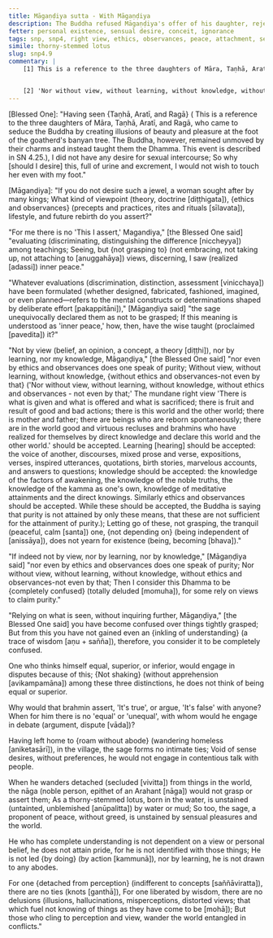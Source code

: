 ```yaml
---
title: Māgaṇḍiya sutta - With Māgaṇḍiya
description: The Buddha refused Māgaṇḍiya's offer of his daughter, rejecting worldly desires. He taught that true peace arises not from clinging to views, observances, or status, but from letting go of all attachments. Like a lotus unstained by water, the sage remains free, calm, and detached amidst the world.
fetter: personal existence, sensual desire, conceit, ignorance
tags: snp, snp4, right view, ethics, observances, peace, attachment, sensual desire, purity, liberation, wisdom, delusion, confusion, debate, discrimination, detachment, perception
simile: thorny-stemmed lotus
slug: snp4.9
commentary: |
    [1] This is a reference to the three daughters of Māra, Taṇhā, Aratī, and Ragā, who came to seduce the Buddha by creating illusions of beauty and pleasure at the foot of the goatherd's banyan tree. The Buddha, however, remained unmoved by their charms and instead taught them the Dhamma. This event is described in SN 4.25.


    [2] 'Nor without view, without learning, without knowledge, without ethics and observances - not even by that;' The mundane right view 'There is what is given and what is offered and what is sacrificed; there is fruit and result of good and bad actions; there is this world and the other world; there is mother and father; there are beings who are reborn spontaneously; there are in the world good and virtuous recluses and brahmins who have realized for themselves by direct knowledge and declare this world and the other world.' should be accepted. Learning (hearing) should be accepted: the voice of another, discourses, mixed prose and verse, expositions, verses, inspired utterances, quotations, birth stories, marvelous accounts, and answers to questions; knowledge should be accepted: the knowledge of the factors of awakening, the knowledge of the noble truths, the knowledge of the kamma as one's own, knowledge of meditative attainments and the direct knowings. Similarly ethics and observances should be accepted. While these should be accepted, the Buddha is saying that purity is not attained by only these means, that these are not sufficient for the attainment of purity.
---
```


[Blessed One]: "Having seen \{Taṇhā, Aratī, and Ragā} ( This is a reference to the three daughters of Māra, Taṇhā, Aratī, and Ragā, who came to seduce the Buddha by creating illusions of beauty and pleasure at the foot of the goatherd's banyan tree. The Buddha, however, remained unmoved by their charms and instead taught them the Dhamma. This event is described in SN 4.25.),
I did not have any desire for sexual intercourse;
So why [should I desire] this, full of urine and excrement,
I would not wish to touch her even with my foot."

[Māgaṇḍiya]: "If you do not desire such a jewel,
a woman sought after by many kings;
What kind of viewpoint (theory, doctrine [diṭṭhigata]), \{ethics and observances} (precepts and practices, rites and rituals [sīlavata]), lifestyle,
and future rebirth do you assert?"

"For me there is no 'This I assert,' Magandiya,"
[the Blessed One said]
"evaluating (discriminating, distinguishing the difference [niccheyya]) among teachings;
Seeing, but \{not grasping to} (not embracing, not taking up, not attaching to [anuggahāya]) views,
discerning, I saw (realized [adassi]) inner peace."

"Whatever evaluations (discrimination, distinction, assessment [vinicchaya]) have been formulated (whether designed, fabricated, fashioned, imagined, or even planned—refers to the mental constructs or determinations shaped by deliberate effort [pakappitāni]),"
[Māgaṇḍiya said]
"the sage unequivocally declared them as not to be grasped;
If this meaning is understood as 'inner peace,'
how, then, have the wise taught (proclaimed [pavedita]) it?"

"Not by view (belief, an opinion, a concept, a theory [diṭṭhi]), nor by learning, nor my knowledge, Māgaṇḍiya,"
[the Blessed One said]
"nor even by ethics and observances does one speak of purity;
Without view, without learning, without knowledge,
\{without ethics and observances-not even by that} ('Nor without view, without learning, without knowledge, without ethics and observances - not even by that;' The mundane right view 'There is what is given and what is offered and what is sacrificed; there is fruit and result of good and bad actions; there is this world and the other world; there is mother and father; there are beings who are reborn spontaneously; there are in the world good and virtuous recluses and brahmins who have realized for themselves by direct knowledge and declare this world and the other world.' should be accepted. Learning [hearing] should be accepted: the voice of another, discourses, mixed prose and verse, expositions, verses, inspired utterances, quotations, birth stories, marvelous accounts, and answers to questions; knowledge should be accepted: the knowledge of the factors of awakening, the knowledge of the noble truths, the knowledge of the kamma as one's own, knowledge of meditative attainments and the direct knowings. Similarly ethics and observances should be accepted. While these should be accepted, the Buddha is saying that purity is not attained by only these means, that these are not sufficient for the attainment of purity.);
Letting go of these, not grasping,
the tranquil (peaceful, calm [santa]) one, \{not depending on} (being independent of [anissāya]), does not yearn for existence (being, becoming [bhava])."

"If indeed not by view, nor by learning, nor by knowledge,"
[Māgaṇḍiya said]
"nor even by ethics and observances does one speak of purity;
Nor without view, without learning, without knowledge,
without ethics and observances-not even by that;
Then I consider this Dhamma to be \{completely confused} (totally deluded [momuha]),
for some rely on views to claim purity."

"Relying on what is seen, without inquiring further, Māgaṇḍiya,"
[the Blessed One said]
you have become confused over things tightly grasped;
But from this you have not gained even an \{inkling of understanding} (a trace of wisdom [aṇu + sañña]),
therefore, you consider it to be completely confused.

One who thinks himself equal, superior, or inferior,
would engage in disputes because of this;
\{Not shaking} (without apprehension [avikampamāna]) among these three distinctions,
he does not think of being equal or superior.

Why would that brahmin assert, 'It's true',
or argue, 'It's false' with anyone?
When for him there is no 'equal' or 'unequal',
with whom would he engage in debate (argument, dispute [vāda])?

Having left home to \{roam without abode} (wandering homeless [aniketasārī]),
in the village, the sage forms no intimate ties;
Void of sense desires, without preferences,
he would not engage in contentious talk with people.

When he wanders detached (secluded [vivitta]) from things in the world,
the nāga (noble person, epithet of an Arahant [nāga]) would not grasp or assert them;
As a thorny-stemmed lotus, born in the water,
is unstained (untainted, unblemished [anūpalitta]) by water or mud;
So too, the sage, a proponent of peace, without greed,
is unstained by sensual pleasures and the world.

He who has complete understanding is not dependent on a view or personal belief,
he does not attain pride, for he is not identified with those things;
He is not led \{by doing} (by action [kammunā]), nor by learning,
he is not drawn to any abodes.

For one \{detached from perception} (indifferent to concepts [saññāviratta]), there are no ties (knots [ganthā]),
For one liberated by wisdom, there are no delusions (illusions, hallucinations, misperceptions, distorted views; that which fuel not knowing of things as they have come to be [mohā]);
But those who cling to perception and view,
wander the world entangled in conflicts."